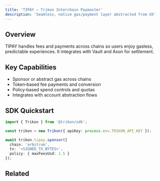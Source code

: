 ```yaml
---
title: 'TIPAY — Trikon Interchain Paymaster'
description: 'Seamless, native gas/payment layer abstracted from UX'
---
```


## Overview

TIPAY handles fees and payments across chains so users enjoy gasless, predictable experiences. It integrates with Vault and Axon for settlement.

## Key Capabilities

- Sponsor or abstract gas across chains
- Token‑based fee payments and conversion
- Policy‑based spend controls and quotas
- Integrates with account abstraction flows

## SDK Quickstart

```typescript
import { Trikon } from '@trikon/sdk';

const trikon = new Trikon({ apiKey: process.env.TRIKON_API_KEY });

await trikon.tipay.sponsor({
  chain: 'arbitrum',
  tx: '<SIGNED_TX_BYTES>',
  policy: { maxFeesUsd: 1.5 }
});
```

## Related

<CardGroup cols={2}>
  <Card title="Vault (Wallet)" icon="wallet" href="/product-lineup/vault" />
  <Card title="Axon (Messaging)" icon="arrows-rotate" href="/product-lineup/axon" />
</CardGroup>

